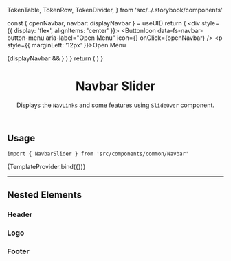 



  TokenTable,
  TokenRow,
  TokenDivider,
} from 'src/../.storybook/components'

<Meta component={NavbarSlider} title="Organisms/Navbar/NavbarSlider" />

  const { openNavbar, navbar: displayNavbar } = useUI()
  return (
    <div style={{ display: 'flex', alignItems: 'center' }}>
      <ButtonIcon
        data-fs-navbar-button-menu
        aria-label="Open Menu"
        icon={<Icon name="List" width={32} height={32} />}
        onClick={openNavbar}
      />
      <p style={{ marginLeft: '12px' }}>Open Menu</p>
      {displayNavbar && <NavbarSlider />}
    </div>
  )
}
  return (
    <SessionProvider initialState={{}}>
      <CartProvider>
        <UIProvider>
          <TemplateNavbarSlider />
        </UIProvider>
      </CartProvider>
    </SessionProvider>
  )
}

<header>

# Navbar Slider

Displays the <code>NavLinks</code> and some features using <code>SlideOver</code> component.

</header>

## Usage

`import { NavbarSlider } from 'src/components/common/Navbar'`

<Canvas>
  <Story name="overview-default">{TemplateProvider.bind({})}</Story>
</Canvas>

<TokenTable>
  <TokenRow token="--fs-navbar-slider-padding" value="var(--fs-spacing-3)" />
</TokenTable>

---

## Nested Elements

### Header

<TokenTable>
  <TokenRow
    token="--fs-navbar-slider-header-padding-bottom"
    value="var(--fs-spacing-2)"
  />
  <TokenRow
    token="--fs-navbar-slider-header-button-margin-right"
    value="calc(-1 * var(--fs-spacing-1))"
  />
</TokenTable>

### Logo

<TokenTable>
  <TokenRow token="--fs-navbar-slider-logo-height" value="2.375rem" />
  <TokenDivider />
  <TokenRow token="--fs-navbar-slider-logo-padding" value="0" />
  <TokenDivider />
  <TokenRow
    token="--fs-navbar-slider-logo-margin-right"
    value="var(--fs-spacing-5)"
  />
</TokenTable>

### Footer

<TokenTable>
  <TokenRow
    token="--fs-navbar-slider-footer-padding-top"
    value="var(--fs-spacing-2)"
  />
  <TokenRow
    token="--fs-navbar-slider-footer-margin-top"
    value="var(--fs-spacing-2)"
  />
  <TokenDivider />
  <TokenRow
    token="--fs-navbar-slider-footer-signin-link-width"
    value="fit-content"
  />
  <TokenRow
    token="--fs-navbar-slider-footer-signin-link-padding-left"
    value="0"
  />
</TokenTable>
